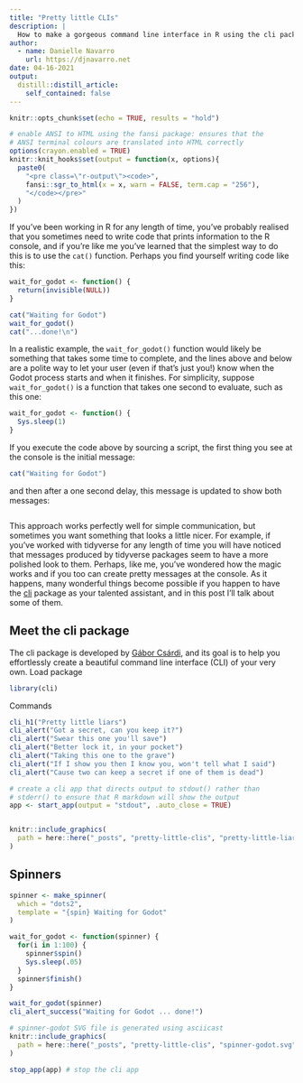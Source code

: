 ```yaml
---
title: "Pretty little CLIs"
description: |
  How to make a gorgeous command line interface in R using the cli package.
author:
  - name: Danielle Navarro
    url: https://djnavarro.net
date: 04-16-2021
output:
  distill::distill_article:
    self_contained: false
---
```



```r
knitr::opts_chunk$set(echo = TRUE, results = "hold")

# enable ANSI to HTML using the fansi package: ensures that the
# ANSI terminal colours are translated into HTML correctly
options(crayon.enabled = TRUE)
knitr::knit_hooks$set(output = function(x, options){
  paste0(
    "<pre class=\"r-output\"><code>",
    fansi::sgr_to_html(x = x, warn = FALSE, term.cap = "256"),
    "</code></pre>"
  )
})
```


If you've been working in R for any length of time, you've probably realised that you sometimes need to write code that prints information to the R console, and if you're like me you've learned that the simplest way to do this is to use the `cat()` function. Perhaps you find yourself writing code like this:

```r
wait_for_godot <- function() {
  return(invisible(NULL))
}
```

```r
cat("Waiting for Godot")
wait_for_godot()
cat("...done!\n")
```
In a realistic example, the `wait_for_godot()` function would likely be something that takes some time to complete, and the lines above and below are a polite way to let your user (even if that's just you!) know when the Godot process starts and when it finishes. For simplicity, suppose `wait_for_godot()` is a function that takes one second to evaluate, such as this one:

```r
wait_for_godot <- function() {
  Sys.sleep(1)
}
```

If you execute the code above by sourcing a script, the first thing you see at the console is the initial message:

```r
cat("Waiting for Godot")
```

and then after a one second delay, this message is updated to show both messages:

```r
```

This approach works perfectly well for simple communication, but sometimes you want something that looks a little nicer. For example, if you've worked with tidyverse for any length of time you will have noticed that messages produced by tidyverse packages seem to have a more polished look to them. Perhaps, like me, you've wondered how the magic works and if you too can create pretty messages at the console. As it happens, many wonderful things become possible if you happen to have the [cli](https://cli.r-lib.org) package as your talented assistant, and in this post I'll talk about some of them.


## Meet the cli package

The cli package is developed by [Gábor Csárdi](https://twitter.com/GaborCsardi), and its goal is to help you effortlessly create a beautiful command line interface (CLI) of your very own. Load package

```r
library(cli)
```

Commands 

```r
cli_h1("Pretty little liars")
cli_alert("Got a secret, can you keep it?")
cli_alert("Swear this one you'll save")
cli_alert("Better lock it, in your pocket")
cli_alert("Taking this one to the grave")
cli_alert("If I show you then I know you, won't tell what I said")
cli_alert("Cause two can keep a secret if one of them is dead")
```


```r
# create a cli app that directs output to stdout() rather than
# stderr() to ensure that R markdown will show the output
app <- start_app(output = "stdout", .auto_close = TRUE)
```

```r
```


```r
knitr::include_graphics(
  path = here::here("_posts", "pretty-little-clis", "pretty-little-liars.svg")
)
```



## Spinners

```r
spinner <- make_spinner(
  which = "dots2", 
  template = "{spin} Waiting for Godot"
)

wait_for_godot <- function(spinner) {
  for(i in 1:100) {
    spinner$spin()
    Sys.sleep(.05)
  }
  spinner$finish()
}

wait_for_godot(spinner)
cli_alert_success("Waiting for Godot ... done!")
```

```r
# spinner-godot SVG file is generated using asciicast
knitr::include_graphics(
  path = here::here("_posts", "pretty-little-clis", "spinner-godot.svg")
)
```


```r
stop_app(app) # stop the cli app
```


